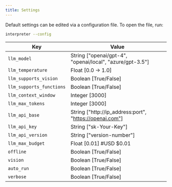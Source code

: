 ```yaml
---
title: Settings
---
```


Default settings can be edited via a configuration file. To open the file, run:

```bash
interpreter --config
```

| Key                     | Value            |
|-------------------------|------------------|
| `llm_model`             | String ["openai/gpt-4", "openai/local", "azure/gpt-3.5"]                |
| `llm_temperature`       | Float [0.0 -> 1.0]                 |
| `llm_supports_vision`   | Boolean [True/False]                 |
| `llm_supports_functions`| Boolean [True/False]                 |
| `llm_context_window`    | Integer [3000]                 |
| `llm_max_tokens`        | Integer [3000]                 |
| `llm_api_base`          | String ["http://ip_address:port", "https://openai.com"]                 |
| `llm_api_key`           | String ["sk-Your-Key"]                 |
| `llm_api_version`       | String ["version-number"]                 |
| `llm_max_budget`        | Float [0.01] #USD $0.01                |
| `offline`               | Boolean [True/False]                 |
| `vision`                | Boolean [True/False]                 |
| `auto_run`              | Boolean [True/False]                 |
| `verbose`               | Boolean [True/False]                 |
